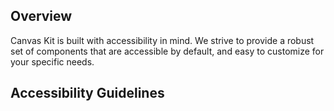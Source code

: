 

<Meta title="Guides/Accessibility/Overview"  />


## Overview

Canvas Kit is built with accessibility in mind. We strive to provide a robust set of components that are accessible by default, and easy to customize for your specific needs.

## Accessibility Guidelines

